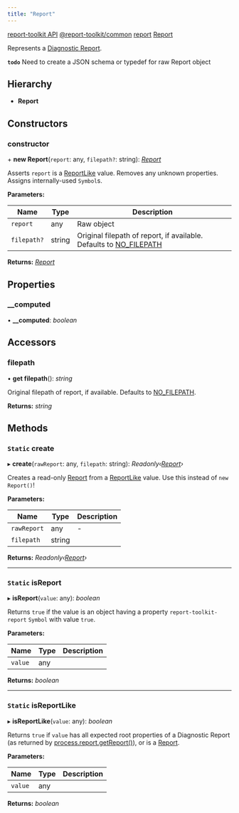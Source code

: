 ```yaml
---
title: "Report"
---
```


<Breadcrumb noTrailingSlash>
<BreadcrumbItem><a href="/api">report-toolkit API</a></BreadcrumbItem>
<BreadcrumbItem><a href="../modules/report_toolkit_common">@report-toolkit/common</a></BreadcrumbItem>
<BreadcrumbItem><a href="../modules/report_toolkit_common.report">report</a></BreadcrumbItem>
<BreadcrumbItem><a href="report_toolkit_common.report.report">Report</a></BreadcrumbItem>
</Breadcrumb>

Represents a [Diagnostic Report](https://nodejs.org/api/process.html#process_process_report_getreport_err).

**`todo`** Need to create a JSON schema or typedef for raw Report object

## Hierarchy

* **Report**

## Constructors

### constructor

\+ **new Report**(`report`: any, `filepath?`: string): *[Report](report_toolkit_common.report.report)*

Asserts `report` is a [ReportLike](../modules/report_toolkit_common.report.mdx#reportlike) value. Removes any unknown properties. Assigns internally-used `Symbol`s.

**Parameters:**

Name | Type | Description |
------ | ------ | ------ |
`report` | any | Raw object |
`filepath?` | string | Original filepath of report, if available. Defaults to [NO_FILEPATH](../modules/report_toolkit_common.constants.mdx#const-no_filepath)  |

**Returns:** *[Report](report_toolkit_common.report.report)*

## Properties

### __computed

• **__computed**: *boolean*

## Accessors

### filepath

• **get filepath**(): *string*

Original filepath of report, if available. Defaults to [NO_FILEPATH](../modules/report_toolkit_common.constants.mdx#const-no_filepath).

**Returns:** *string*

## Methods

### `Static` create

▸ **create**(`rawReport`: any, `filepath`: string): *Readonly‹[Report](report_toolkit_common.report.report)›*

Creates a read-only [Report](report_toolkit_common.report.report.mdx) from a [ReportLike](../modules/report_toolkit_common.report.mdx#reportlike) value.
Use this instead of `new Report()`!

**Parameters:**

Name | Type | Description |
------ | ------ | ------ |
`rawReport` | any | - |
`filepath` | string |   |

**Returns:** *Readonly‹[Report](report_toolkit_common.report.report)›*

___

### `Static` isReport

▸ **isReport**(`value`: any): *boolean*

Returns `true` if the value is an object having a property `report-toolkit-report` `Symbol` with value `true`.

**Parameters:**

Name | Type | Description |
------ | ------ | ------ |
`value` | any |   |

**Returns:** *boolean*

___

### `Static` isReportLike

▸ **isReportLike**(`value`: any): *boolean*

Returns `true` if `value` has all expected root properties of a Diagnostic Report (as returned by [process.report.getReport()](https://nodejs.org/api/process.html#process_process_report_getreport_err)), or is a [Report](report_toolkit_common.report.report.mdx).

**Parameters:**

Name | Type | Description |
------ | ------ | ------ |
`value` | any |   |

**Returns:** *boolean*

